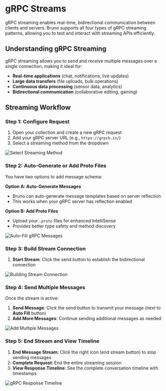 # gRPC Streams

gRPC streaming enables real-time, bidirectional communication between clients and servers. Bruno supports all four types of gRPC streaming patterns, allowing you to test and interact with streaming APIs efficiently.

## Understanding gRPC Streaming

gRPC streaming allows you to send and receive multiple messages over a single connection, making it ideal for:
- **Real-time applications** (chat, notifications, live updates)
- **Large data transfers** (file uploads, bulk operations)
- **Continuous data processing** (sensor data, analytics)
- **Bidirectional communication** (collaborative editing, gaming)

## Streaming Workflow

### Step 1: Configure Request

1. Open your collection and create a new gRPC request
2. Add your gRPC server URL (e.g., `https://grpcb.in/`)
3. Select a streaming method from the dropdown

![Select Streaming Method](/screenshots/send-request/grpc/grpc-streams/1-grpc-select-stream.webp)

### Step 2: Auto-Generate or Add Proto Files

You have two options to add message schema:

**Option A: Auto-Generate Messages**
- Bruno can auto-generate message templates based on server reflection
- This works when your gRPC server has reflection enabled

**Option B: Add Proto Files**
- Upload your `.proto` files for enhanced IntelliSense
- Provides better type safety and method discovery

![Auto-Fill gRPC Messages](/screenshots/send-request/grpc/grpc-streams/2-autofill-grpc-msg.webp)

### Step 3: Build Stream Connection

1. **Start Stream**: Click the send button to establish the bidirectional connection

![Building Stream Connection](/screenshots/send-request/grpc/grpc-streams/3-building-stream-conn.webp)

### Step 4: Send Multiple Messages

Once the stream is active:

1. **Send Message**: Click the send button to transmit your message (next to **Auto Fill** button)
2. **Add More Messages**: Continue sending additional messages as needed

![Add Multiple Messages](/screenshots/send-request/grpc/grpc-streams/4-add-multiple-msg.webp)

### Step 5: End Stream and View Timeline

1. **End Message Stream**: Click the right icon (end stream button) to stop sending messages
2. **Complete Request**: End the entire streaming session
3. **View Response Timeline**: See the complete conversation timeline with timestamps

![gRPC Response Timeline](/screenshots/send-request/grpc/grpc-streams/5-grpc-res.webp)





